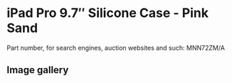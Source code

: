 
# iPad Pro 9.7″ Silicone Case - Pink Sand

Part number, for search engines, auction websites and such: MNN72ZM/A

## Image gallery

<div style={{ width: '100%', maxWidth: '768px' }}>
<GalleryComponent
    images={[
      {
        original: "/everysource/MNN72.webp",
        thumbnail: "/everypreview/MNN72.webp",
      },
      {
        original: "/everysource/MNN72_AV1_GOLD.webp",
        thumbnail: "/everypreview/MNN72_AV1_GOLD.webp",
      },
      {
        original: "/everysource/MNN72_AV1_ROSEGOLD.webp",
        thumbnail: "/everypreview/MNN72_AV1_ROSEGOLD.webp",
      },
      {
        original: "/everysource/MNN72_AV1_SILVER.webp",
        thumbnail: "/everypreview/MNN72_AV1_SILVER.webp",
      },
      {
        original: "/everysource/MNN72_AV1_SPACE_GRAY.webp",
        thumbnail: "/everypreview/MNN72_AV1_SPACE_GRAY.webp",
      },
      {
        original: "/everysource/MNN72_AV2.webp",
        thumbnail: "/everypreview/MNN72_AV2.webp",
      },
      {
        original: "/everysource/MNN72_AV3.webp",
        thumbnail: "/everypreview/MNN72_AV3.webp",
      },
      {
        original: "/everysource/MNN72_AV4.webp",
        thumbnail: "/everypreview/MNN72_AV4.webp",
      }
    ]}
  />
</div>